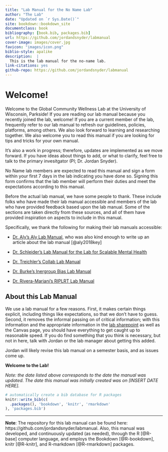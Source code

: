 ```yaml
--- 
title: "Lab Manual for the No Name Lab"
author: "The Lab"
date: "Updated on `r Sys.Date()`"
site: bookdown::bookdown_site
documentclass: book
bibliography: [book.bib, packages.bib]
url: https://github.com/jordandsnyder/labmanual
cover-image: images/cover.jpg
favicon: "images/icon.png"
biblio-style: apalike
description:  |  
  This is the lab manual for the no-name lab.
link-citations: yes
github-repo: https://github.com/jordandsnyder/labmanual
---
```


# Welcome! {-}
Welcome to the Global Community Wellness Lab at the University of Wisconsin, Parkside! If you are reading our lab manual because you recently joined the lab, welcome! If you are a current member of the lab, frequently refer to our lab manual to refresh our guidelines, policies, platforms, among others. We also look forward to learning and researching together. We also welcome you to read this manual if you are looking for tips and tricks for your own manual.
 
It’s also a work in progress; therefore, updates are implemented as we move forward. If you have ideas about things to add, or what to clarify, feel free to talk to the primary invesitgator (PI; Dr. Jordan Snyder).
 
No Name lab members are expected to read this manual and sign a form within your first 7 days in the lab indicating you have done so. Signing this form confirms that the lab member will perform their duties and meet the expectations according to this manual.

Before the actual lab manual, we have some people to thank. These include folks who have made their lab manual accessible and members of the lab who have provided feedback based upon the lab manual. Some of the sections are taken directly from these sources, and all of them have provided inspiration on aspects to include in this manual.

Specifically, we thank the following for making their lab manuals accessible:

- [Dr. Aly's Aly Lab Manual](https://github.com/alylab/labmanual/blob/master/aly-lab-manual.pdf), who was also kind enough to write up an article about the lab manual [@aly2018key]

- [Dr. Schleider's Lab Manual for the Lab for Scalable Mental Health](https://osf.io/pwnsm/)

- [Dr. Treichler's Collab Lab Manual](https://www.thecollablab.org/)

- [Dr. Burke's Inergroup Bias Lab Manual](http://www.saraemilyburke.com/IntergroupBiasLabManual.pdf)

- [Dr. Rivera-Mariani's RIPLRT Lab Manual](https://bookdown.org/friveram/labmanualriplrt/)

## About this Lab Manual

We use a lab manual for a few reasons. First, it makes certain things explicit, including things like expectations, so that we don't have to guess. Second, it removes the informal passing on of critical information; with this information and the appropriate information in the [lab sharepoint](https://rangersuwp.sharepoint.com/sites/NoNameLab) as well as the Canvas page, you should have everything to get caught up to reasonable speed. If you do find something that you think is necessary, but not in here, talk with Jordan or the lab manager about getting this added.

Jordan will likely revise this lab manual on a semester basis, and as issues come up.

**Welcome to the Lab!**

*Note: the date listed above corresponds to the date the manual was updated. The date this manual was initially created was on [INSERT DATE HERE].*

```r
# automatically create a bib database for R packages
knitr::write_bib(c(
  .packages(), 'bookdown', 'knitr', 'rmarkdown'
), 'packages.bib')
```

---

**Note**: The repository for this lab manual can be found here: https://github.com/jordandsnyder/labmanual. Also, this manual was developed, and continuously updated (as needed), through the R [@R-base] computer language, and employs the Bookdown [@R-bookdown], knitr [@R-knitr], and R-markdown [@R-rmarkdown] packages.
